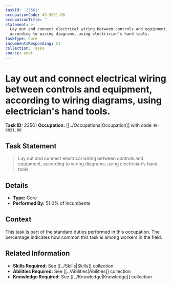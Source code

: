 ```yaml
---
taskId: '23561'
occupationCode: 49-9021.00
occupationTitle: ''
statement: >-
  Lay out and connect electrical wiring between controls and equipment,
  according to wiring diagrams, using electrician's hand tools.
taskType: Core
incumbentsResponding: 51
collection: Tasks
source: onet
---
```

# Lay out and connect electrical wiring between controls and equipment, according to wiring diagrams, using electrician's hand tools.

**Task ID:** 23561
**Occupation:** [[../Occupations|Occupation]] with code `49-9021.00`

## Task Statement

> Lay out and connect electrical wiring between controls and equipment, according to wiring diagrams, using electrician's hand tools.

## Details

- **Type:** Core
- **Performed By:** 51.0% of incumbents

## Context

This task is part of the standard duties performed in this occupation. The percentage indicates how common this task is among workers in the field.

## Related Information

- **Skills Required:** See [[../Skills|Skills]] collection
- **Abilities Required:** See [[../Abilities|Abilities]] collection
- **Knowledge Required:** See [[../Knowledge|Knowledge]] collection
